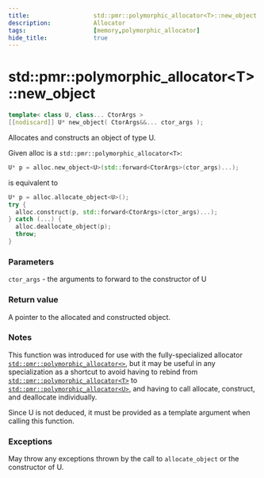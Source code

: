 ```yaml
---
title:                  std::pmr::polymorphic_allocator<T>::new_object
description:            Allocator
tags:                   [memory,polymorphic_allocator]
hide_title:             true
---
```


# std::pmr::polymorphic_allocator&lt;T>::new_object

```cpp title='Since C++20'
template< class U, class... CtorArgs >
[[nodiscard]] U* new_object( CtorArgs&&... ctor_args );
```
Allocates and constructs an object of type U.

Given alloc is a `std::pmr::polymorphic_allocator<T>`:
```cpp
U* p = alloc.new_object<U>(std::forward<CtorArgs>(ctor_args)...);
```
is equivalent to
```cpp
U* p = alloc.allocate_object<U>();
try {
  alloc.construct(p, std::forward<CtorArgs>(ctor_args)...);
} catch (...) {
  alloc.deallocate_object(p);
  throw;
}
```

### Parameters
`ctor_args`	-	the arguments to forward to the constructor of U

### Return value
A pointer to the allocated and constructed object.

### Notes
This function was introduced for use with the fully-specialized allocator <code>[std::pmr::polymorphic_allocator&lt;&gt;](../polymorphic_allocator)</code>, 
but it may be useful in any specialization as a shortcut to avoid having to rebind 
from <code>[std::pmr::polymorphic_allocator&lt;T&gt;](../polymorphic_allocator)</code>
to <code>[std::pmr::polymorphic_allocator&lt;U&gt;](../polymorphic_allocator)</code>, 
and having to call allocate, construct, and deallocate individually.

Since U is not deduced, it must be provided as a template argument when calling this function.

### Exceptions
May throw any exceptions thrown by the call to `allocate_object` or the constructor of U.